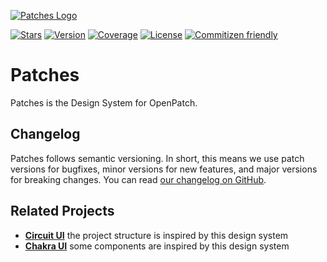 
<Meta title="Introduction/Welcome" />

[![Patches Logo](patches_title.svg)](https://github.com/openpatch/patches)

[![Stars](https://img.shields.io/github/stars/openpatch/patches?style=social)](https://github.com/openpatch/patches/) [![Version](https://img.shields.io/npm/v/@openpatch/patches)](https://www.npmjs.com/package/@openpatch/patches) [![Coverage](https://img.shields.io/codecov/c/github/openpatch/patches)](https://codecov.io/gh/openpatch/patches) [![License](https://img.shields.io/github/license/openpatch/patches)](https://github.com/openpatch/patches/blob/main/LICENSE) [![Commitizen friendly](https://img.shields.io/badge/commitizen-friendly-brightgreen.svg)](http://commitizen.github.io/cz-cli/)

# Patches

Patches is the Design System for OpenPatch.

## Changelog

Patches follows semantic versioning. In short, this means we use patch
versions for bugfixes, minor versions for new features, and major versions
for breaking changes. You can read [our changelog on
GitHub](https://github.com/openpatch/patches/releases).

## Related Projects

- [**Circuit UI**](https://github.com/sumup-oss/circuit-ui/) the project structure is inspired by this design system
- [**Chakra UI**](https://chakra-ui.com) some components are inspired by this design system
